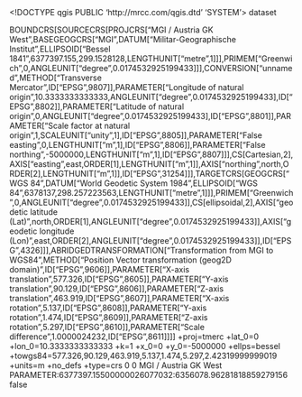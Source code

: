 <!DOCTYPE qgis PUBLIC 'http://mrcc.com/qgis.dtd' 'SYSTEM'>
<qgis version="3.34.0-Prizren">
  <identifier></identifier>
  <parentidentifier></parentidentifier>
  <language></language>
  <type>dataset</type>
  <title></title>
  <abstract></abstract>
  <links/>
  <dates/>
  <fees></fees>
  <encoding></encoding>
  <crs>
    <spatialrefsys nativeFormat="Wkt">
      <wkt>BOUNDCRS[SOURCECRS[PROJCRS["MGI / Austria GK West",BASEGEOGCRS["MGI",DATUM["Militar-Geographische Institut",ELLIPSOID["Bessel 1841",6377397.155,299.1528128,LENGTHUNIT["metre",1]]],PRIMEM["Greenwich",0,ANGLEUNIT["degree",0.0174532925199433]]],CONVERSION["unnamed",METHOD["Transverse Mercator",ID["EPSG",9807]],PARAMETER["Longitude of natural origin",10.3333333333333,ANGLEUNIT["degree",0.0174532925199433],ID["EPSG",8802]],PARAMETER["Latitude of natural origin",0,ANGLEUNIT["degree",0.0174532925199433],ID["EPSG",8801]],PARAMETER["Scale factor at natural origin",1,SCALEUNIT["unity",1],ID["EPSG",8805]],PARAMETER["False easting",0,LENGTHUNIT["m",1],ID["EPSG",8806]],PARAMETER["False northing",-5000000,LENGTHUNIT["m",1],ID["EPSG",8807]]],CS[Cartesian,2],AXIS["easting",east,ORDER[1],LENGTHUNIT["m",1]],AXIS["northing",north,ORDER[2],LENGTHUNIT["m",1]],ID["EPSG",31254]]],TARGETCRS[GEOGCRS["WGS 84",DATUM["World Geodetic System 1984",ELLIPSOID["WGS 84",6378137,298.257223563,LENGTHUNIT["metre",1]]],PRIMEM["Greenwich",0,ANGLEUNIT["degree",0.0174532925199433]],CS[ellipsoidal,2],AXIS["geodetic latitude (Lat)",north,ORDER[1],ANGLEUNIT["degree",0.0174532925199433]],AXIS["geodetic longitude (Lon)",east,ORDER[2],ANGLEUNIT["degree",0.0174532925199433]],ID["EPSG",4326]]],ABRIDGEDTRANSFORMATION["Transformation from MGI to WGS84",METHOD["Position Vector transformation (geog2D domain)",ID["EPSG",9606]],PARAMETER["X-axis translation",577.326,ID["EPSG",8605]],PARAMETER["Y-axis translation",90.129,ID["EPSG",8606]],PARAMETER["Z-axis translation",463.919,ID["EPSG",8607]],PARAMETER["X-axis rotation",5.137,ID["EPSG",8608]],PARAMETER["Y-axis rotation",1.474,ID["EPSG",8609]],PARAMETER["Z-axis rotation",5.297,ID["EPSG",8610]],PARAMETER["Scale difference",1.0000024232,ID["EPSG",8611]]]]</wkt>
      <proj4>+proj=tmerc +lat_0=0 +lon_0=10.3333333333333 +k=1 +x_0=0 +y_0=-5000000 +ellps=bessel +towgs84=577.326,90.129,463.919,5.137,1.474,5.297,2.42319999999019 +units=m +no_defs +type=crs</proj4>
      <srsid>0</srsid>
      <srid>0</srid>
      <authid></authid>
      <description>MGI / Austria GK West</description>
      <projectionacronym></projectionacronym>
      <ellipsoidacronym>PARAMETER:6377397.15500000026077032:6356078.96281818859279156</ellipsoidacronym>
      <geographicflag>false</geographicflag>
    </spatialrefsys>
  </crs>
  <extent/>
</qgis>
